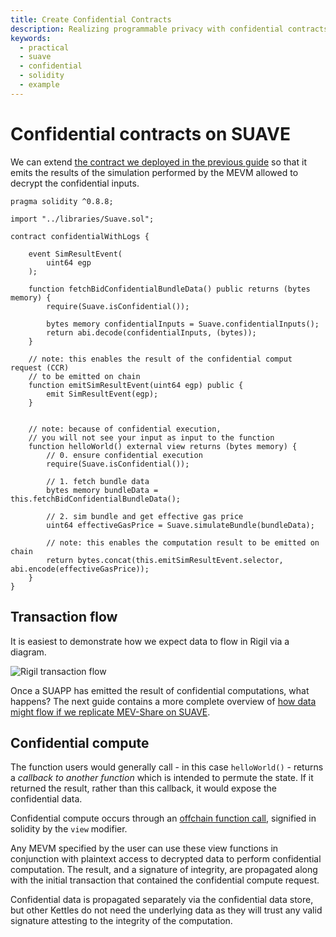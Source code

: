 ```yaml
---
title: Create Confidential Contracts
description: Realizing programmable privacy with confidential contracts on SUAVE that emit specific hints
keywords:
  - practical
  - suave
  - confidential
  - solidity
  - example
---
```


# Confidential contracts on SUAVE

We can extend [the contract we deployed in the previous guide](/how-to/create-contracts/deploy-custom) so that it emits the results of the simulation performed by the MEVM allowed to decrypt the confidential inputs.

```solidity
pragma solidity ^0.8.8;

import "../libraries/Suave.sol";

contract confidentialWithLogs {

    event SimResultEvent(
        uint64 egp
    );

    function fetchBidConfidentialBundleData() public returns (bytes memory) {
        require(Suave.isConfidential());
        
        bytes memory confidentialInputs = Suave.confidentialInputs();
        return abi.decode(confidentialInputs, (bytes));
    }

    // note: this enables the result of the confidential comput request (CCR) 
    // to be emitted on chain
    function emitSimResultEvent(uint64 egp) public {
        emit SimResultEvent(egp);
    }


    // note: because of confidential execution, 
    // you will not see your input as input to the function
    function helloWorld() external view returns (bytes memory) {
        // 0. ensure confidential execution
        require(Suave.isConfidential());

        // 1. fetch bundle data
        bytes memory bundleData = this.fetchBidConfidentialBundleData();

        // 2. sim bundle and get effective gas price
        uint64 effectiveGasPrice = Suave.simulateBundle(bundleData);

        // note: this enables the computation result to be emitted on chain
        return bytes.concat(this.emitSimResultEvent.selector, abi.encode(effectiveGasPrice));
    }
}
```
## Transaction flow

It is easiest to demonstrate how we expect data to flow in Rigil via a diagram. 

![Rigil transaction flow](/assets/rigil-tx-flow.svg)

Once a SUAPP has emitted the result of confidential computations, what happens? The next guide contains a more complete overview of [how data might flow if we replicate MEV-Share on SUAVE](/how-to/create-contracts/ofa).

## Confidential compute 

The function users would generally call - in this case `helloWorld()` - returns a _callback to another function_ which is intended to permute the state. If it returned the result, rather than this callback, it would expose the confidential data.

Confidential compute occurs through an [offchain function call](https://docs.soliditylang.org/en/latest/contracts.html#view-functions), signified in solidity by the `view` modifier.

Any MEVM specified by the user can use these view functions in conjunction with plaintext access to decrypted data to perform confidential computation. The result, and a signature of integrity, are propagated along with the initial transaction that contained the confidential compute request. 

Confidential data is propagated separately via the confidential data store, but other Kettles do not need the underlying data as they will trust any valid signature attesting to the integrity of the computation.